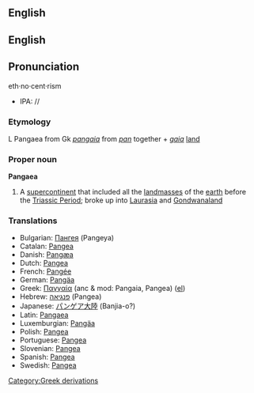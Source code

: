 {{wikipedia}}
==English==
==English==
==Pronunciation==
eth·no·cent·rism
*IPA: //

=== Etymology ===

L Pangaea from Gk ''[[pangaia]]'' from ''[[pan]]'' together + ''[[gaia]]'' [[land]]
===Proper noun===
'''Pangaea'''
#A [[supercontinent]] that included all the [[landmass]]es of the [[earth]] before the [[Triassic Period]]; broke up into [[Laurasia]] and [[Gondwanaland]]

===Translations===
*Bulgarian: [[Пангея]] (Pangeya)
*Catalan: [[Pangea]]
*Danish: [[Pangæa]]
*Dutch: [[Pangea]]
*French: [[Pangée]]
*German: [[Pangäa]]
*Greek: [[Παγγαία]] (anc & mod: Pangaia, Pangea) ([[:el:Παγγαία|el]])
*Hebrew: [[פנגיאה]] (Pangea)
*Japanese: [[パンゲア大陸]] (Banjia-o?)
*Latin: [[Pangaea]]
*Luxemburgian: [[Pangäa]]
*Polish: [[Pangea]]
*Portuguese: [[Pangea]]
*Slovenian: [[Pangea]]
*Spanish: [[Pangea]]
*Swedish: [[Pangea]]

[[Category:Greek derivations]]